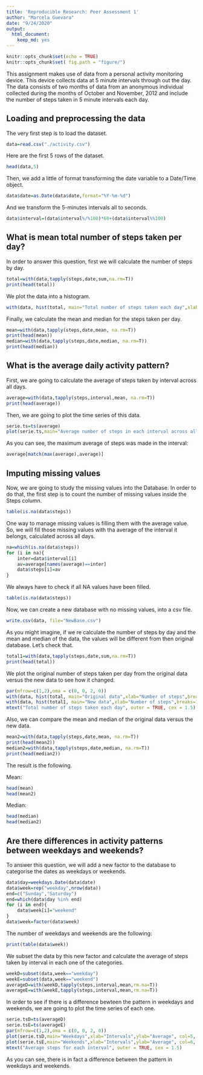 ---
title: 'Reproducible Research: Peer Assessment 1'
author: "Marcela Guevara"
date: "9/24/2020"
output:
  html_document:
    keep_md: yes
---

```{r setup, include=FALSE}
knitr::opts_chunk$set(echo = TRUE)
knitr::opts_chunk$set( fig.path = "figure/")
```


This assignment makes use of data from a personal activity monitoring device. This device collects data at 5 minute intervals through out the day. The data consists of two months of data from an anonymous individual collected during the months of October and November, 2012 and include the number of steps taken in 5 minute intervals each day.


## Loading and preprocessing the data

The very first step is to load the dataset.
```{r}
data=read.csv("./activity.csv")
```

Here are the first 5 rows of the dataset.
```{r}
head(data,5)
```

Then, we add a little of format transforming the date variable to a Date/Time object.
```{r}
data$date=as.Date(data$date,format="%Y-%m-%d")
```

And we transform the 5-minutes intervals all to seconds.
```{r}
data$interval=(data$interval%/%100)*60+(data$interval%%100)
```


## What is mean total number of steps taken per day?

In order to answer this question, first we will calculate the number of steps by day.
```{r}
total=with(data,tapply(steps,date,sum,na.rm=T))
print(head(total))
```

We plot the data into a histogram.
```{r}
with(data, hist(total, main="Total number of steps taken each day",xlab="Number of steps",breaks=10, col=2))
```

Finally, we calculate the mean and median for the steps taken per day.
```{r}
mean=with(data,tapply(steps,date,mean, na.rm=T))
print(head(mean))
median=with(data,tapply(steps,date,median, na.rm=T))
print(head(median))
```


## What is the average daily activity pattern?

First, we are going to calculate the average of steps taken by interval across all days.
```{r}
average=with(data,tapply(steps,interval,mean, na.rm=T))
print(head(average))
```

Then, we are going to plot the time series of this data.
```{r}
serie.ts=ts(average)
plot(serie.ts,main="Average number of steps in each interval across all days",xlab="Number of interval",ylab="Average", col=3, lwd=2)
```

As you can see, the maximum average of steps was made in the interval:
```{r}
average[match(max(average),average)]
```


## Imputing missing values

Now, we are going to study the missing values into the Database. In order to do that, the first step is to count the number of missing values inside the Steps column.
```{r}
table(is.na(data$steps))
```

One way to manage missing values is filling them with the average value. So, we will fill those missing values with tha average of the interval it belongs, calculated across all days.
```{r}
na=which(is.na(data$steps))
for (i in na){
    inter=data$interval[i]
    av=average[names(average)==inter]
    data$steps[i]=av
}
```

We always have to check if all NA values have been filled.
```{r}
table(is.na(data$steps))
```

Now, we can create a new database with no missing values, into a csv file.
```{r}
write.csv(data, file="NewBase.csv")
```

As you might imagine, if we re calculate the number of steps by day and the mean and median of the data, the values will be different from then original database. Let's check that.
```{r}
total1=with(data,tapply(steps,date,sum,na.rm=T))
print(head(total))
```

We plot the original number of steps taken per day from the original data versus the new data to see how it changed.
```{r}
par(mfrow=c(1,2),oma = c(0, 0, 2, 0))
with(data, hist(total, main="Original data",xlab="Number of steps",breaks=10, col=2))
with(data, hist(total1, main="New data",xlab="Number of steps",breaks=10, col=4))
mtext("Total number of steps taken each day", outer = TRUE, cex = 1.5)
```

Also, we can compare the mean and median of the original data versus the new data.
```{r}
mean2=with(data,tapply(steps,date,mean, na.rm=T))
print(head(mean2))
median2=with(data,tapply(steps,date,median, na.rm=T))
print(head(median2))
```

The result is the following.

Mean:

```{r}
head(mean)
head(mean2)
```

Median:

```{r}
head(median)
head(median2)
```


## Are there differences in activity patterns between weekdays and weekends?

To answer this question, we will add a new factor to the database to categorise the dates as weekdays or weekends.
```{r}
data$day=weekdays.Date(data$date)
data$week=rep("weekday",nrow(data))
end=c("Sunday","Saturday")
end=which(data$day %in% end)
for (i in end){
    data$week[i]="weekend"
}
data$week=factor(data$week)
```

The number of weekdays and weekends are the following:
```{r}
print(table(data$week))
```

We subset the data by this new factor and calculate the average of steps taken by interval in each one of the categories.
```{r}
weekD=subset(data,week=="weekday")
weekE=subset(data,week=="weekend")
averageD=with(weekD,tapply(steps,interval,mean,rm.na=T))
averageE=with(weekE,tapply(steps,interval,mean,rm.na=T))
```

In order to see if there is a difference bewteen the pattern in weekdays and weekends, we are going to plot the time series of each one.
```{r}
serie.tsD=ts(averageD)
serie.tsE=ts(averageE)
par(mfrow=c(1,2),oma = c(0, 0, 2, 0))
plot(serie.tsD,main="Weekdays",xlab="Intervals",ylab="Average", col=5, lwd=1.5, xlim=range(pretty(c(0,288))))
plot(serie.tsE,main="Weekends",xlab="Intervals",ylab="Average", col=6, lwd=1.5, xlim=range(pretty(c(0,288))))
mtext("Average steps for each interval", outer = TRUE, cex = 1.5)
```

As you can see, there is in fact a difference between the pattern in weekdays and weekends.
